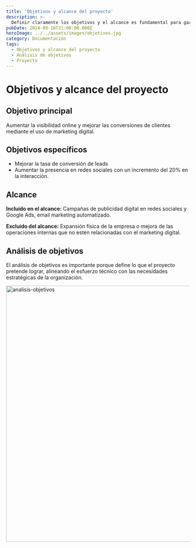 ```yaml
---
title: 'Objetivos y alcance del proyecto'
description: >-
  Definir claramente los objetivos y el alcance es fundamental para garantizar su éxito. Estos elementos proporcionan una hoja de ruta, orientan los esfuerzos del equipo y aseguran que las expectativas de las partes interesadas se gestionen de manera adecuada. En esta entrada, exploraremos cómo establecer objetivos realistas y precisos, además de delimitar el alcance del proyecto para evitar desviaciones y maximizar los resultados.
pubDate: 2024-09-16T21:00:00.000Z
heroImage: ../../assets/images/objetivos.jpg
category: Documentación
tags:
  - Objetivos y alcance del proyecto
  - Análisis de objetivos
  - Proyecto
---
```


# Objetivos y alcance del proyecto

## Objetivo principal

Aumentar la visibilidad online y mejorar las conversiones de clientes mediante el uso de marketing digital.

## Objetivos específicos

- Mejorar la tasa de conversión de leads
- Aumentar la presencia en redes sociales con un incremento del 20% en la interacción.

## Alcance

**Incluido en el alcance:** Campañas de publicidad digital en redes sociales y Google Ads, email marketing automatizado.

**Excluido del alcance:** Expansión física de la empresa o mejora de las operaciones internas que no estén relacionadas con el marketing digital.

## Análisis de objetivos

El análisis de objetivos es importante porque define lo que el proyecto pretende lograr, alineando el esfuerzo técnico con las necesidades estratégicas de la organización.

<div style={{ display: 'flex', justifyContent: 'center' }}>
	<img src='/imgs/analisis-objetivos.png' alt='analisis-objetivos' width='700' />
</div>
